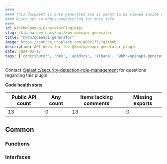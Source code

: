 ```yaml
---
####
#### This document is auto-generated and is meant to be viewed inside our experimental, new docs system.
#### Reach out in #docs-engineering for more info.
####
id: kibKbnOpenapiGeneratorPluginApi
slug: /kibana-dev-docs/api/kbn-openapi-generator
title: "@kbn/openapi-generator"
image: https://source.unsplash.com/400x175/?github
description: API docs for the @kbn/openapi-generator plugin
date: 2024-03-17
tags: ['contributor', 'dev', 'apidocs', 'kibana', '@kbn/openapi-generator']
---
```




Contact [@elastic/security-detection-rule-management](https://github.com/orgs/elastic/teams/security-detection-rule-management) for questions regarding this plugin.

**Code health stats**

| Public API count  | Any count | Items lacking comments | Missing exports |
|-------------------|-----------|------------------------|-----------------|
| 13 | 0 | 13 | 0 |

## Common

### Functions
<DocDefinitionList data={kbnOpenapiGeneratorObj.common.functions}/>

### Interfaces
<DocDefinitionList data={kbnOpenapiGeneratorObj.common.interfaces}/>

